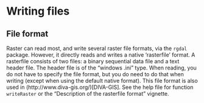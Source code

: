 # Writing files

## File format

Raster can read most, and write several raster file formats, via the `rgdal` package. However, it directly reads and writes a native 'rasterfile' format. A rasterfile consists of two files: a binary sequential data file and a text header file. The header file is of the "windows .ini" type. When reading, you do not have to specify the file format, but you do need to do that when writing (except when using the default native format). This file format is also used in (http://www.diva-gis.org/)[DIVA-GIS]. See the help file for function `writeRaster` or the "Description of the rasterfile format" vignette.

